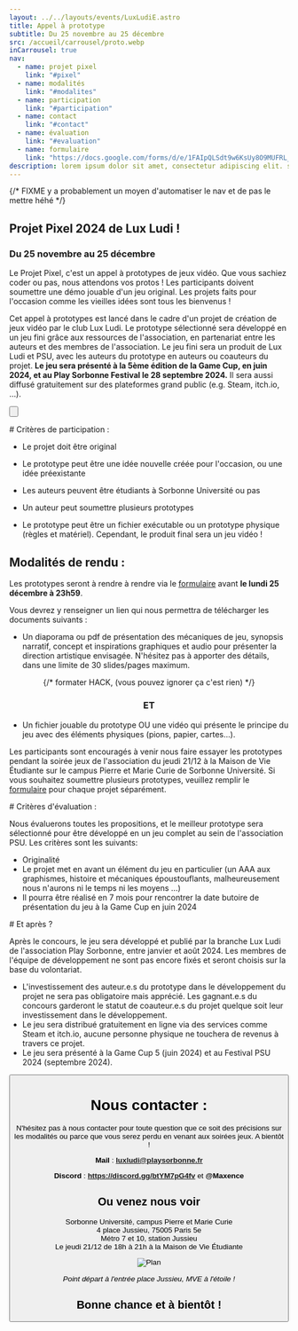 ```yaml
---
layout: ../../layouts/events/LuxLudiE.astro
title: Appel à prototype
subtitle: Du 25 novembre au 25 décembre
src: /accueil/carrousel/proto.webp
inCarrousel: true
nav:
  - name: projet pixel
    link: "#pixel"
  - name: modalités
    link: "#modalites"
  - name: participation
    link: "#participation"
  - name: contact
    link: "#contact"
  - name: évaluation
    link: "#evaluation"
  - name: formulaire
    link: "https://docs.google.com/forms/d/e/1FAIpQLSdt9w6KsUy8O9MUFRL_fMB930OxsCBi7YLjBlATiU5pihKSmw/viewform?usp=sf_link"
description: lorem ipsum dolor sit amet, consectetur adipiscing elit. sed do eiusmod tempor incididunt ut labore et dolore magna aliqua. ut enim ad minim veniam, quis nostrud exercitation ullamco laboris nisi ut aliquip ex ea commodo consequat. duis aute irure dolor in reprehenderit in voluptate velit esse cillum dolore eu fugiat nulla pariatur. excepteur sint occaecat cupidatat non proident, sunt in culpa qui officia deserunt mollit anim id est laborum.
---
```


{/* FIXME y a probablement un moyen d'automatiser le nav et de pas le mettre héhé */}


<Section id="pixel">

# Projet Pixel 2024 de Lux Ludi !

### Du 25 novembre au 25 décembre

<ColorLigne />

Le Projet Pixel, c'est un appel à prototypes de jeux vidéo. Que vous sachiez coder ou pas, nous attendons vos protos ! Les participants doivent soumettre une démo jouable d'un jeu original. Les projets faits pour l'occasion comme les vieilles idées sont tous les bienvenus !

Cet appel à prototypes est lancé dans le cadre d'un projet de création de jeux vidéo par le club Lux Ludi. Le prototype sélectionné sera développé en un jeu fini grâce aux ressources de l'association, en partenariat entre les auteurs et des membres de l'association. Le jeu fini sera un produit de Lux Ludi et PSU, avec les auteurs du prototype en auteurs ou coauteurs du projet. **Le jeu sera présenté à la 5ème édition de la Game Cup, en juin 2024, et au Play Sorbonne Festival le 28 septembre 2024.** Il sera aussi diffusé gratuitement sur des plateformes grand public (e.g. Steam, itch.io, …).

<Button
  link="https://docs.google.com/forms/d/e/1FAIpQLSdt9w6KsUy8O9MUFRL_fMB930OxsCBi7YLjBlATiU5pihKSmw/viewform?usp=sf_link"
  text="Formulaire de soumission !"
  paddingTop="20px"
/>

</Section>

<SectionB id="participation">
# Critères de participation :

<ColorLigne />

- Le projet doit être original

- Le prototype peut être une idée nouvelle créée pour l'occasion, ou une idée préexistante

- Les auteurs peuvent être étudiants à Sorbonne Université ou pas

- Un auteur peut soumettre plusieurs prototypes

- Le prototype peut être un fichier exécutable ou un prototype physique (règles et matériel). Cependant, le produit final sera un jeu vidéo !

</SectionB>

<Section id="modalites">

# Modalités de rendu :

<ColorLigne />

Les prototypes seront à rendre à rendre via le [formulaire][formulaire] avant **le lundi 25 décembre à 23h59**.

Vous devrez y renseigner un lien qui nous permettra de télécharger les documents suivants :

- Un diaporama ou pdf de présentation des mécaniques de jeu, synopsis narratif, concept et inspirations graphiques et audio pour présenter la direction artistique envisagée. N'hésitez pas à apporter des détails, dans une limite de 30 slides/pages maximum.

<center>

{/* formater HACK, (vous pouvez ignorer ça c'est rien) */}

### ET

</center>

- Un fichier jouable du prototype OU une vidéo qui présente le principe du jeu avec des éléments physiques (pions, papier, cartes…).

Les participants sont encouragés à venir nous faire essayer les prototypes pendant la soirée jeux de l'association du jeudi 21/12 à la Maison de Vie Étudiante sur le campus Pierre et Marie Curie de Sorbonne Université. Si vous souhaitez soumettre plusieurs prototypes, veuillez remplir le [formulaire][formulaire] pour chaque projet séparément.

</Section>

<SectionB id="evaluation">
# Critères d'évaluation :

<ColorLigne />

Nous évaluerons toutes les propositions, et le meilleur prototype sera sélectionné pour être développé en un jeu complet au sein de l'association PSU. Les critères sont les suivants:

- Originalité
- Le projet met en avant un élément du jeu en particulier (un AAA aux graphismes, histoire et mécaniques époustouflants, malheureusement nous n'aurons ni le temps ni les moyens …)
- Il pourra être réalisé en 7 mois pour rencontrer la date butoire de présentation du jeu à la Game Cup en juin 2024

</SectionB>

<Section id="et_apres">
# Et après ?

<ColorLigne />

Après le concours, le jeu sera développé et publié par la branche Lux Ludi de l'association Play Sorbonne, entre janvier et août 2024. Les membres de l'équipe de développement ne sont pas encore fixés et seront choisis sur la base du volontariat.

- L'investissement des auteur.e.s du prototype dans le développement du projet ne sera pas obligatoire mais apprécié. Les gagnant.e.s du concours garderont le statut de coauteur.e.s du projet quelque soit leur investissement dans le développement. 
- Le jeu sera distribué gratuitement en ligne via des services comme Steam et itch.io, aucune personne physique ne touchera de revenus à travers ce projet.
- Le jeu sera présenté à la Game Cup 5 (juin 2024) et au Festival PSU 2024 (septembre 2024).

</Section>

<Button
  link="https://docs.google.com/forms/d/e/1FAIpQLSdt9w6KsUy8O9MUFRL_fMB930OxsCBi7YLjBlATiU5pihKSmw/viewform?usp=sf_link"
  text="Formulaire de soumission !"
  paddingBottom="30px"
/>

<SectionB id="contact">

# Nous contacter :

<ColorLigne />

N'hésitez pas à nous contacter pour toute question que ce soit des précisions sur les modalités ou parce que vous serez perdu en venant aux soirées jeux. A bientôt !

**Mail** : **luxludi@playsorbonne.fr**

**Discord** : **https://discord.gg/btYM7pG4fv** et **@Maxence**

## Ou venez nous voir

Sorbonne Université, campus Pierre et Marie Curie  
4 place Jussieu, 75005 Paris 5e  
Métro 7 et 10, station Jussieu  
Le jeudi 21/12 de 18h à 21h à la Maison de Vie Étudiante

![Plan](/super_carte.png)

<center>

_Point départ à l'entrée place Jussieu, MVE à l'étoile !_

</center>


## Bonne chance et à bientôt !

</SectionB>


[formulaire]: https://docs.google.com/forms/d/e/1FAIpQLSdt9w6KsUy8O9MUFRL_fMB930OxsCBi7YLjBlATiU5pihKSmw/viewform?usp=sf_link
